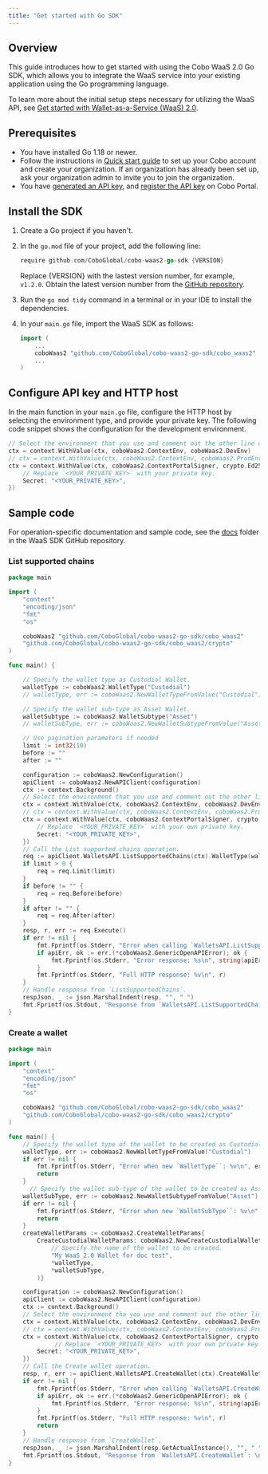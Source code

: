 ```yaml
---
title: "Get started with Go SDK"
---
```


## Overview

This guide introduces how to get started with using the Cobo WaaS 2.0 Go SDK, which allows you to integrate the WaaS service into your existing application using the Go programming language. 

To learn more about the initial setup steps necessary for utilizing the WaaS API, see [Get started with Wallet-as-a-Service (WaaS) 2.0](/v2/guides/get-started-with-waas).

## Prerequisites

- You have installed Go 1.18 or newer.
- Follow the instructions in [Quick start guide](https://manuals.cobo.com/en/portal/quick-start-guide) to set up your Cobo account and create your organization. If an organization has already been set up, ask your organization admin to invite you to join the organization.
- You have [generated an API key](/v2/guides/overview/cobo-auth#generate-an-api-key), and [register the API key](https://manuals.cobo.com/en/portal/developer-console/create-api-key) on Cobo Portal.

## Install the SDK

1. Create a Go project if you haven't.
2. In the `go.mod` file of your project, add the following line:

    ```go
    require github.com/CoboGlobal/cobo-waas2-go-sdk {VERSION}
    ```

    <Note>Replace \{VERSION\} with the lastest version number, for example, `v1.2.0`. Obtain the latest version number from the <a href="https://github.com/CoboGlobal/cobo-waas2-go-sdk/tags">GitHub repository</a>.</Note>

3. Run the `go mod tidy` command in a terminal or in your IDE to install the dependencies.
4. In your `main.go` file, import the WaaS SDK as follows:

    ```go
    import (
        ...
        coboWaas2 "github.com/CoboGlobal/cobo-waas2-go-sdk/cobo_waas2"
        ...
    )
    ```

## Configure API key and HTTP host

In the main function in your `main.go` file, configure the HTTP host by selecting the environment type, and provide your private key.
The following code snippet shows the configuration for the development environment.

```go
// Select the environment that you use and comment out the other line of code
ctx = context.WithValue(ctx, coboWaas2.ContextEnv, coboWaas2.DevEnv)
// ctx = context.WithValue(ctx, coboWaas2.ContextEnv, coboWaas2.ProdEnv)
ctx = context.WithValue(ctx, coboWaas2.ContextPortalSigner, crypto.Ed25519Signer{
    // Replace `<YOUR_PRIVATE_KEY>` with your private key.
    Secret: "<YOUR_PRIVATE_KEY>",
})
```

## Sample code

For operation-specific documentation and sample code, see the [docs](https://github.com/CoboGlobal/cobo-waas2-go-api/tree/master/docs) folder in the WaaS SDK GitHub repository. 

### List supported chains

```go
package main

import (
	"context"
	"encoding/json"
	"fmt"
	"os"

	coboWaas2 "github.com/CoboGlobal/cobo-waas2-go-sdk/cobo_waas2"
	"github.com/CoboGlobal/cobo-waas2-go-sdk/cobo_waas2/crypto"
)

func main() {

	// Specify the wallet type as Custodial Wallet.
	walletType := coboWaas2.WalletType("Custodial")
	// walletType, err := coboWaas2.NewWalletTypeFromValue("Custodial")

	// Specify the wallet sub-type as Asset Wallet.
	walletSubtype := coboWaas2.WalletSubtype("Asset")
	// walletSubType, err := coboWaas2.NewWalletSubtypeFromValue("Asset")

	// Use pagination parameters if needed
	limit := int32(10)
	before := ""
	after := ""

	configuration := coboWaas2.NewConfiguration()
	apiClient := coboWaas2.NewAPIClient(configuration)
	ctx := context.Background()
	// Select the environment that you use and comment out the other line of code.
	ctx = context.WithValue(ctx, coboWaas2.ContextEnv, coboWaas2.DevEnv)
	// ctx = context.WithValue(ctx, coboWaas2.ContextEnv, coboWaas2.ProdEnv)
	ctx = context.WithValue(ctx, coboWaas2.ContextPortalSigner, crypto.Ed25519Signer{
		// Replace `<YOUR_PRIVATE_KEY>` with your own private key.
		Secret: "<YOUR_PRIVATE_KEY>",
	})
	// Call the List supported chains operation.
	req := apiClient.WalletsAPI.ListSupportedChains(ctx).WalletType(walletType).WalletSubtype(walletSubtype)
	if limit > 0 {
		req = req.Limit(limit)
	}
	if before != "" {
		req = req.Before(before)
	}
	if after != "" {
		req = req.After(after)
	}
	resp, r, err := req.Execute()
	if err != nil {
		fmt.Fprintf(os.Stderr, "Error when calling `WalletsAPI.ListSupportedChains``: %v\n", err)
		if apiErr, ok := err.(*coboWaas2.GenericOpenAPIError); ok {
			fmt.Fprintf(os.Stderr, "Error response: %s\n", string(apiErr.Body()))
		}
		fmt.Fprintf(os.Stderr, "Full HTTP response: %v\n", r)
	}
	// Handle response from `ListSupportedChains`.
	respJson, _ := json.MarshalIndent(resp, "", " ")
	fmt.Fprintf(os.Stdout, "Response from `WalletsAPI.ListSupportedChains`: \n%s", string(respJson))
}
```

### Create a wallet

```go
package main

import (
	"context"
	"encoding/json"
	"fmt"
	"os"

	coboWaas2 "github.com/CoboGlobal/cobo-waas2-go-sdk/cobo_waas2"
	"github.com/CoboGlobal/cobo-waas2-go-sdk/cobo_waas2/crypto"
)

func main() {
	// Specify the wallet type of the wallet to be created as Custodial Wallet.
	walletType, err := coboWaas2.NewWalletTypeFromValue("Custodial")
	if err != nil {
		fmt.Fprintf(os.Stderr, "Error when new `WalletType``: %v\n", err)
		return
	}
      // Specify the wallet sub-type of the wallet to be created as Asset Wallet.
	walletSubType, err := coboWaas2.NewWalletSubtypeFromValue("Asset")
	if err != nil {
		fmt.Fprintf(os.Stderr, "Error when new `WalletSubType``: %v\n", err)
		return
	}
	createWalletParams := coboWaas2.CreateWalletParams{
		CreateCustodialWalletParams: coboWaas2.NewCreateCustodialWalletParams(
            // Specify the name of the wallet to be created.
			"My WaaS 2.0 Wallet for doc test",
			*walletType,
			*walletSubType,
		)} 

	configuration := coboWaas2.NewConfiguration()
	apiClient := coboWaas2.NewAPIClient(configuration)
	ctx := context.Background()
	// Select the environment tha you use and comment out the other line of code.
	ctx = context.WithValue(ctx, coboWaas2.ContextEnv, coboWaas2.DevEnv)
	// ctx = context.WithValue(ctx, coboWaas2.ContextEnv, coboWaas2.ProdEnv)
	ctx = context.WithValue(ctx, coboWaas2.ContextPortalSigner, crypto.Ed25519Signer{
             // Replace `<YOUR_PRIVATE_KEY>` with your own private key.
		Secret: "<YOUR_PRIVATE_KEY>",
	})
	// Call the Create wallet operation.
	resp, r, err := apiClient.WalletsAPI.CreateWallet(ctx).CreateWalletParams(createWalletParams).Execute()
	if err != nil {
		fmt.Fprintf(os.Stderr, "Error when calling `WalletsAPI.CreateWallet``: %v\n", err)
		if apiErr, ok := err.(*coboWaas2.GenericOpenAPIError); ok {
			fmt.Fprintf(os.Stderr, "Error response: %s\n", string(apiErr.Body()))
		}
		fmt.Fprintf(os.Stderr, "Full HTTP response: %v\n", r)
		return
	}
	// Handle response from `CreateWallet`.
	respJson, _ := json.MarshalIndent(resp.GetActualInstance(), "", " ")
	fmt.Fprintf(os.Stdout, "Response from `WalletsAPI.CreateWallet`: \n%s", string(respJson))
}
```


